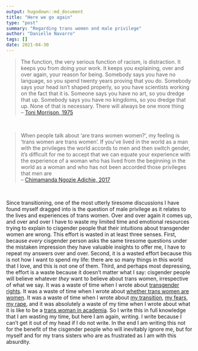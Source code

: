 ```yaml
---
output: hugodown::md_document
title: "Here we go again"
type: "post"
summary: "Regarding trans women and male privilege"
author: "Danielle Navarro"
tags: []
date: 2021-04-30
---
```


> The function, the very serious function of racism, is distraction. It keeps you from doing your work. It keeps you explaining, over and over again, your reason for being. Somebody says you have no language, so you spend twenty years proving that you do. Somebody says your head isn’t shaped properly, so you have scientists working on the fact that it is. Someone says you have no art, so you dredge that up. Somebody says you have no kingdoms, so you dredge that up. None of that is necessary. There will always be one more thing <br> -- [Toni Morrison, 1975](https://www.mackenzian.com/wp-content/uploads/2014/07/Transcript_PortlandState_TMorrison.pdf)

<br>

> When people talk about 'are trans women women?', my feeling is 'trans women are trans women'. If you've lived in the world as a man with the privileges the world accords to men and then switch gender, it's difficult for me to accept that we can equate your experience with the experience of a woman who has lived from the beginning in the world as a woman and who has not been accorded those privileges that men are <br> -- [Chimamanda Ngozie Adichie, 2017](https://www.vox.com/identities/2017/3/15/14910900/chimamanda-ngozi-adichie-transgender-women-comments-apology)

<br>

Since transitioning, one of the most utterly tiresome discussions I have found myself dragged into is the question of male privilege as it relates to the lives and experiences of trans women. Over and over again it comes up, and over and over I have to waste my limited time and emotional resources trying to explain to cisgender people that their intuitions about transgender women are wrong. This effort is wasted in at least three senses. First, because *every* cisgender person asks the same tiresome questions under the mistaken impression they have valuable insights to offer me, I have to repeat my answers over and over. Second, it is a wasted effort because this is not how I want to spend my life: there are so many things in this world that I love, and this is not one of them. Third, and perhaps most depressing, the effort is a waste because it doesn't matter what I say: cisgender people will believe whatever *they* want to believe about trans women, irrespective of what we say. It was a waste of time when I wrote about [transgender rights](/post/an-ordinary-account). It was a waste of time when I wrote about [whether trans women are women](post/trans-women-are/). It was a waste of time when I wrote about [my transition](post/in-between/), [my fears](post/gender-critical-fear/), [my rape](post/something-improbable-happened/), and it was absolutely a waste of my time when I wrote about what it is like to be a [trans woman in academia](post/52-pickup/). So I write this in full knowledge that I am wasting my time, but here I am again, writing. I write because I can't get it out of my head if I do not write. In the end I am writing this not for the benefit of the cisgender people who will inevitably ignore me, but for myself and for my trans sisters who are as frustrated as I am with this absurdity.



<br><br><br>
